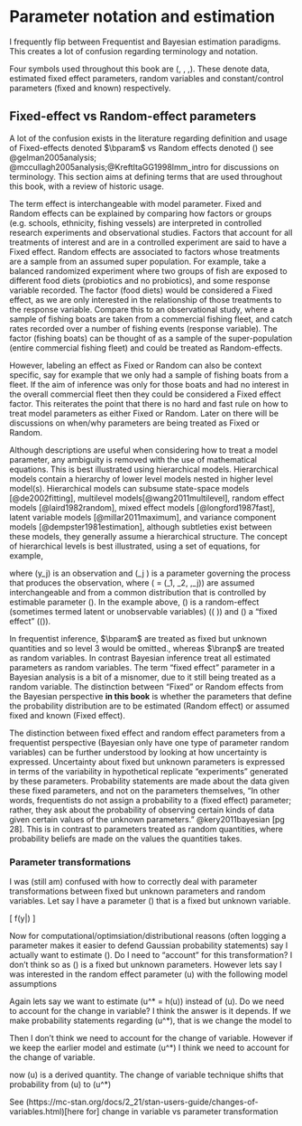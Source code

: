 # Parameter notation and estimation
I frequently flip between Frequentist and Bayesian estimation paradigms. This creates a lot of confusion regarding terminology and notation.


Four symbols used throughout this book are \(\data, \bparam, \branp,\bfix\). These denote data, estimated fixed effect parameters, random variables and constant/control parameters (fixed and known) respectively. 


## Fixed-effect vs Random-effect parameters
A lot of the confusion exists in the literature regarding definition and usage of Fixed-effects denoted $\bparam$ vs Random effects denoted \(\branp\) see @gelman2005analysis; @mccullagh2005analysis;@KreftItaGG1998Imm_intro for discussions on terminology. This section aims at defining terms that are used throughout this book, with a review of historic usage.


The term effect is interchangeable with model parameter. Fixed and  Random effects can be explained by comparing how factors or groups (e.g. schools, ethnicity, fishing vessels) are interpreted in controlled research experiments and observational studies. Factors that account for all treatments of interest and are in a controlled experiment are said to have a Fixed effect. Random effects are associated to factors whose treatments are a sample from an assumed super population. For example, take a balanced randomized experiment where two groups of fish are exposed to different food diets (probiotics and no probiotics), and some response variable recorded. The factor (food diets) would be considered a Fixed effect, as we are only interested in the relationship of those treatments to the response variable. Compare this to an observational study, where a sample of fishing boats are taken from a commercial fishing fleet, and catch rates recorded over a number of fishing events (response variable). The factor (fishing boats) can be thought of as a sample of the super-population (entire commercial fishing fleet) and could be treated as Random-effects. 


However, labeling an effect as Fixed or Random can also be context specific, say for example that we only had a sample of fishing boats from a fleet. If the aim of inference was only for those boats and had no interest in the overall commercial fleet then they could be considered a Fixed effect factor. This reiterates the point that there is no hard and fast rule on how to treat model parameters as either Fixed or Random. Later on there will be discussions on when/why parameters are being treated as Fixed or Random. \textbf{Think about this with respect to, YCS parameters, we want to know the super-population so we can forecast, but we also want to focus on each individual YCS parameter. If the experiment was repeated, would you expect different YCS? what does that even mean? It is important to clarify this as this is very relevant for state-space models, and especially simulations}


Although descriptions are useful when considering how to treat a model parameter, any ambiguity is removed with the use of mathematical equations. This is best illustrated using hierarchical models. Hierarchical models contain a hierarchy of lower level models nested in higher level model(s). Hierarchical models can subsume state-space models [@de2002fitting], multilevel models[@wang2011multilevel], random effect models [@laird1982random], mixed effect models [@longford1987fast], latent variable models [@millar2011maximum], and variance component models [@dempster1981estimation], although subtleties exist between these models, they generally assume a hierarchical structure. The concept of hierarchical levels is best illustrated, using a set of equations, for example,

\begin{align}\label{eq:hierachy}
	&\text{level 3}:  \phi | \bfix_{\phi} \sim P_3(\phi | \bfix_{\phi}) \quad \text{Omitted in Frequentist models}\\
	&\text{level 2}:  \gamma_j | \phi \sim P_2(\gamma_j | \phi)\\
	&\text{level 1}: y_j | \gamma_j , \phi \sim P_1(y_j | \gamma_j, \phi) \nonumber
	(\#eq:hierachy)
\end{align}

where \(y_j\) is an observation and \(\gamma_j \) is a parameter governing the process that produces the observation, where \(\boldsymbol{\gamma} = (\gamma_1, \gamma_2, \dots,\gamma_j)\) are assumed interchangeable and from a common distribution that is controlled by estimable parameter \(\phi\). In the example above, \(\boldsymbol{\gamma}\) is a random-effect (sometimes termed latent or unobservable variables) (\(\boldsymbol{\gamma} \in \boldsymbol{u}\)) and \(\phi\) a "fixed effect" (\(\phi \in \boldsymbol{\theta}\)). 


In frequentist inference, $\bparam$ are treated as fixed but unknown quantities and so level 3 would be omitted., whereas $\branp$ are treated as random variables. In contrast Bayesian inference treat all estimated parameters as random variables. The term "fixed effect" parameter in a Bayesian analysis is a bit of a misnomer, due to it still being treated as a random variable. The distinction between "Fixed" or Random effects from the Bayesian perspective **in this book** is whether the parameters that define the probability distribution are to be estimated (Random effect) or assumed fixed and known (Fixed effect). 



The distinction between fixed effect and random effect parameters from a frequentist perspective (Bayesian only have one type of parameter random variables) can be further understood by looking at how uncertainty is expressed. Uncertainty about fixed but unknown parameters is expressed in terms of the variability in hypothetical replicate "experiments" generated by these parameters. Probability statements are made about the data given these fixed parameters, and not on the parameters themselves, "In other words, frequentists do not assign a probability to a (fixed effect) parameter; rather, they ask about the probability of observing certain kinds of data given certain values of the unknown parameters." @kery2011bayesian [pg 28]. This is in contrast to parameters treated as random quantities, where probability beliefs are made on the values the quantities takes.



### Parameter transformations
I was (still am)  confused with how to correctly deal with parameter transformations between fixed but unknown parameters and random variables. Let say I have a parameter \(\theta\) that is a fixed but unknown variable.

\[
\data \sim f\left(y|\theta\right)
\]

Now for computational/optimsiation/distributional reasons (often logging a parameter makes it easier to defend Gaussian probability statements) say I actually want to estimate \(\log \theta\). Do I need to "account" for this transformation? I don't think so as \(\theta\) is a fixed but unknown parameters. However lets say I was interested in the random effect parameter \(u\) with the following model assumptions
\begin{align*}
   u & \sim g_u(u|\theta)\\
	 y & \sim f(y|u) \ .
\end{align*}

Again lets say we want to estimate \(u^* = h(u)\) instead of \(u\). Do we need to account for the change in variable? I think the answer is it depends. If we make probability statements regarding \(u^*\), that is we change the model to

\begin{align*}
   u^* & \sim g_{u^*}(u^*|\theta)\\
   u & = h^{-1}(u^*) \\
	 y & \sim f(y|u) \ .
\end{align*}

Then I don't think we need to account for the change of variable. However if we keep the earlier model and estimate \(u^*\) I think we need to account for the change of variable.

\begin{align*}
   u & = h^{-1}(u^*) \\
   u & \sim g_u(u|\theta)\\
	 y & \sim f(y|u) \ .
\end{align*}

now \(u\) is a derived quantity. The change of variable technique shifts that probability from \(u\) to \(u^*\)


\begin{align*}
   u^* & \sim g_u(h^{-1}(u^*)) \times | \frac{d}{du} h^{-1}(u)|\\
   u & = h^{-1}(u^*) \\
	 y & \sim f(y|u) \ .
\end{align*}

See (https://mc-stan.org/docs/2_21/stan-users-guide/changes-of-variables.html)[here for] change in variable vs parameter transformation 